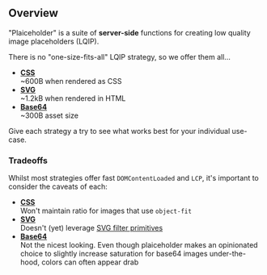
<IntroHeader
  headline="Beautiful image placeholders, without the hassle."
  tagline="Choose-your-own adventure, from pure CSS to SVG…"
/>

## Overview

"Plaiceholder" is a suite of **server-side** functions for creating low quality image placeholders (LQIP).

There is no "one-size-fits-all" LQIP strategy, so we offer them all…

- [**CSS**](/usage#css)  
  ~600B when rendered as CSS
- [**SVG**](/usage#svg)  
  ~1.2kB when rendered in HTML
- [**Base64**](/usage#base64)  
  ~300B asset size

Give each strategy a try to see what works best for your individual use-case.

### Tradeoffs

Whilst most strategies offer fast `DOMContentLoaded` and `LCP`, it's important to consider the caveats of each:

- [**CSS**](/usage#css)  
  Won't maintain ratio for images that use `object-fit`
- [**SVG**](/usage#svg)  
  Doesn't (yet) leverage [SVG filter primitives](https://developer.mozilla.org/en-US/Web/SVG/Element/feGaussianBlur)
- [**Base64**](/usage#base64)  
  Not the nicest looking. Even though plaiceholder makes an opinionated choice to slightly increase saturation for base64 images under-the-hood, colors can often appear drab

